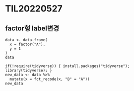 # TIL20220527

## factor형 label변경

```
data <- data.frame(
  x = factor("A"),
  y = 1
)
data
```

```
if(!require(tidyverse)) { install.packages("tidyverse"); library(tidyverse); }
new_data <- data %>% 
  mutate(x = fct_recode(x, "B" = "A"))
new_data  
```
